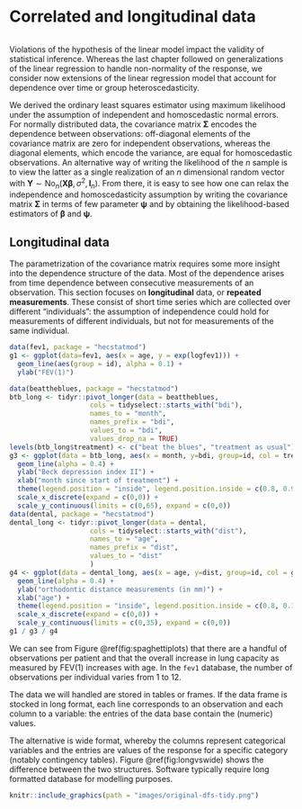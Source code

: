 # Correlated and longitudinal data {#correlated-longitudinal-data}

```r
```

Violations of the hypothesis of the linear model impact the validity of statistical inference. Whereas the last chapter followed on generalizations of the linear regression to handle non-normality of the response, we consider now extensions of the linear regression model that account for dependence over time or group heteroscedasticity. 

We derived the ordinary least squares estimator using maximum likelihood under the assumption of independent and homoscedastic normal errors. For normally distributed data, the covariance matrix $\boldsymbol{\Sigma}$ encodes the dependence between observations: off-diagonal elements of the covariance matrix are zero for independent observations, whereas the diagonal elements, which encode the variance, are equal for homoscedastic observations. An alternative way of writing the likelihood of the $n$ sample is to view the latter as a single realization of an $n$ dimensional random vector with $\boldsymbol{Y} \sim \mathsf{No}_n(\mathbf{X}\boldsymbol{\beta}, \sigma^2, \mathbf{I}_n)$. From there, it is easy to see how one can relax the independence and homoscedasticity assumption by writing the covariance matrix $\boldsymbol{\Sigma}$ in terms of few parameter $\boldsymbol{\psi}$ and by obtaining the likelihood-based estimators of $\boldsymbol{\beta}$ and $\boldsymbol{\psi}$. 

## Longitudinal data

The parametrization of the covariance matrix requires some more insight into the dependence structure of the data. Most of the dependence arises from time dependence between consecutive measurements of an observation. This section focuses on **longitudinal** data, or **repeated measurements**. These consist of short time series which are collected over different "individuals": the assumption of independence could hold for measurements of different individuals, but not for measurements of the same individual.  


```r
data(fev1, package = "hecstatmod")
g1 <- ggplot(data=fev1, aes(x = age, y = exp(logfev1))) +
  geom_line(aes(group = id), alpha = 0.1) + 
  ylab("FEV(1)") 

data(beattheblues, package = "hecstatmod")
btb_long <- tidyr::pivot_longer(data = beattheblues, 
                    cols = tidyselect::starts_with("bdi"),
                    names_to = "month", 
                    names_prefix = "bdi",
                    values_to = "bdi",
                    values_drop_na = TRUE)
levels(btb_long$treatment) <- c("beat the blues", "treatment as usual")
g3 <- ggplot(data = btb_long, aes(x = month, y=bdi, group=id, col = treatment)) + 
  geom_line(alpha = 0.4) + 
  ylab("Beck depression index II") + 
  xlab("month since start of treatment") + 
  theme(legend.position = "inside", legend.position.inside = c(0.8, 0.9)) +
  scale_x_discrete(expand = c(0,0)) + 
  scale_y_continuous(limits = c(0,65), expand = c(0,0))
data(dental, package = "hecstatmod")
dental_long <- tidyr::pivot_longer(data = dental, 
                    cols = tidyselect::starts_with("dist"),
                    names_to = "age", 
                    names_prefix = "dist",
                    values_to = "dist"
                    )
g4 <- ggplot(data = dental_long, aes(x = age, y=dist, group=id, col = gender)) + 
  geom_line(alpha = 0.4) + 
  ylab("orthodontic distance measurements (in mm)") + 
  xlab("age") + 
  theme(legend.position = "inside", legend.position.inside = c(0.8, 0.1)) +
  scale_x_discrete(expand = c(0,0)) + 
  scale_y_continuous(limits = c(0,35), expand = c(0,0))
g1 / g3 / g4
```

We can see from Figure \@ref(fig:spaghettiplots) that there are a handful of observations per patient and that the overall increase in lung capacity as measured by FEV(1) increases with age. In the `fev1` database, the number of observations per individual varies from 1 to 12. 



The data we will handled are stored in tables or frames. If the data frame is stocked in long format, each line corresponds to an observation and each column to a variable: the entries of the data base contain the (numeric) values.

The alternative is wide format, whereby the columns represent categorical variables and the entries are values of the response for a specific category (notably contingency tables). Figure \@ref(fig:longvswide) shows the difference between the two structures. Software typically require long formatted database for modelling purposes.

```r
knitr::include_graphics(path = "images/original-dfs-tidy.png")
```

